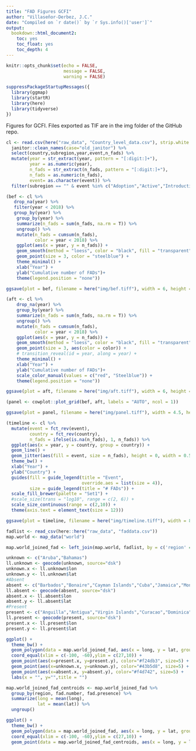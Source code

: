 ```yaml
---
title: "FAD Figures GCFI"
author: "Villaseñor-Derbez, J.C."
date: "Compiled on `r date()` by `r Sys.info()['user']`"
output:
  bookdown::html_document2:
    toc: yes
    toc_float: yes
    toc_depth: 4
---
```


```r
knitr::opts_chunk$set(echo = FALSE,
                      message = FALSE,
                      warning = FALSE)

suppressPackageStartupMessages({
  library(ggmap)
  library(startR)
  library(here)
  library(tidyverse)
})

```

Figures for GCFI. Files exported as TIF are in the img folder of the GitHub repo.


```r
cl <- read.csv(here("raw_data", "Country_level_data.csv"), strip.white = T, stringsAsFactors = F) %>% 
  janitor::clean_names(case="old_janitor") %>% 
  select(country,subregion,year,event,n_fads) %>%
  mutate(year = str_extract(year, pattern = "[:digit:]+"),
         year = as.numeric(year),
         n_fads = str_extract(n_fads, pattern = "[:digit:]+"),
         n_fads = as.numeric(n_fads),
         event= as.character(event)) %>% 
  filter(subregion == "" & event %in% c("Adoption","Active","Introduction"))

```

```r
(bef <- cl %>% 
   drop_na(year) %>% 
   filter(year < 2018) %>% 
   group_by(year) %>% 
    group_by(year) %>% 
    summarize(n_fads = sum(n_fads, na.rm = T)) %>% 
    ungroup() %>% 
    mutate(n_fads = cumsum(n_fads),
           color = year < 2018) %>%
    ggplot(aes(x = year, y = n_fads)) +
    geom_smooth(method = "loess", color = "black", fill = "transparent", linetype = "dashed") +
    geom_point(size = 3, color = "steelblue") +
    theme_minimal() +
    xlab("Year") +
    ylab("Cumulative number of FADs")+
    theme(legend.position = "none"))

ggsave(plot = bef, filename = here("img/bef.tiff"), width = 6, height = 4.5)
```

```r
(aft <- cl %>% 
    drop_na(year) %>% 
    group_by(year) %>% 
    summarize(n_fads = sum(n_fads, na.rm = T)) %>% 
    ungroup() %>% 
    mutate(n_fads = cumsum(n_fads),
           color = year < 2018) %>%
    ggplot(aes(x = year, y = n_fads)) +
    geom_smooth(method = "loess", color = "black", fill = "transparent", linetype = "dashed") +
    geom_point(size = 3, aes(color = color)) + 
    # transition_reveal(id = year, along = year) +
    theme_minimal() +
    xlab("Year") +
    ylab("Cumulative number of FADs")+
    scale_color_manual(values = c("red", "Steelblue")) +
    theme(legend.position = "none"))

ggsave(plot = aft, filename = here("img/aft.tiff"), width = 6, height = 4.5)
```


```r
(panel <- cowplot::plot_grid(bef, aft, labels = "AUTO", ncol = 1))

ggsave(plot = panel, filename = here("img/panel.tiff"), width = 4.5, height = 6.75)

```


```r
(timeline <- cl %>% 
  mutate(event = fct_rev(event),
         country = fct_rev(country),
         n_fads = ifelse(is.na(n_fads), 1, n_fads)) %>% 
  ggplot(aes(x = year, y = country, group = country)) +
  geom_line() +
  geom_jitter(aes(fill = event, size = n_fads), height = 0, width = 0.5, shape = 21, alpha = 0.5) +
  theme_bw() +
  xlab("Year") +
  ylab("Country") +
  guides(fill = guide_legend(title = "Event",
                             override.aes = list(size = 4)),
         size = guide_legend(title = "# FADs")) +
  scale_fill_brewer(palette = "Set1") +
  #scale_size(trans = "log10", range = c(2, 6)) +
  scale_size_continuous(range = c(2,10)) +
  theme(axis.text = element_text(size = 12)))

ggsave(plot = timeline, filename = here("img/timeline.tiff"), width = 8, height = 6)
```

```r
fadlist <- read_csv(here::here("raw_data", "faddata.csv"))
map.world <- map_data("world")

map.world_joined_fad <- left_join(map.world, fadlist, by = c('region' = 'region'))

unknown <- c("Aruba","Bahamas")
ll.unknown <- geocode(unknown, source="dsk")
unknown.x <- ll.unknown$lon
unknown.y <- ll.unknown$lat
#Absent
absent <- c("Barbados","Bonaire","Cayman Islands","Cuba","Jamaica","Montserrat","Turks and Caicos Islands")
ll.absent <- geocode(absent, source="dsk")
absent.x <- ll.absent$lon
absent.y <- ll.absent$lat
#Present
present <- c("Anguilla","Antigua","Virgin Islands","Curacao","Dominica","Dominican Republic","Grenada","Guadeloupe","Haiti","Martinique","Puerto Rico","Saba","Saint Barthelemy","Nevis","Saint Lucia","Saint Martin","Saint Vincent","Tobago")
ll.present <- geocode(present, source="dsk")
present.x <- ll.present$lon
present.y <- ll.present$lat

ggplot() +
  theme_bw() +
  geom_polygon(data = map.world_joined_fad, aes(x = long, y = lat, group = group))+
  coord_equal(xlim = c(-100, -60),ylim = c(27,10)) +
  geom_point(aes(x=present.x, y=present.y), color="#f24db3", size=5) +
  geom_point(aes(x=unknown.x, y=unknown.y), color="#43b5d8", size=5) +
  geom_point(aes(x=absent.x, y=absent.y), color="#f4d742", size=5) +
  labs(x = "", y="",title = "")
```

```r
map.world_joined_fad_centroids <- map.world_joined_fad %>% 
  group_by(region, fad.number, fad.presence) %>% 
  summarize(long = mean(long),
            lat = mean(lat)) %>% 
  ungroup()

ggplot() +
  theme_bw() +
  geom_polygon(data = map.world_joined_fad, aes(x = long, y = lat, group = group))+
  coord_equal(xlim = c(-100, -60),ylim = c(27,10)) +
  geom_point(data = map.world_joined_fad_centroids, aes(x = long, y = lat, size = fad.number), fill = "steelblue", color = "black", shape = 21)
```































